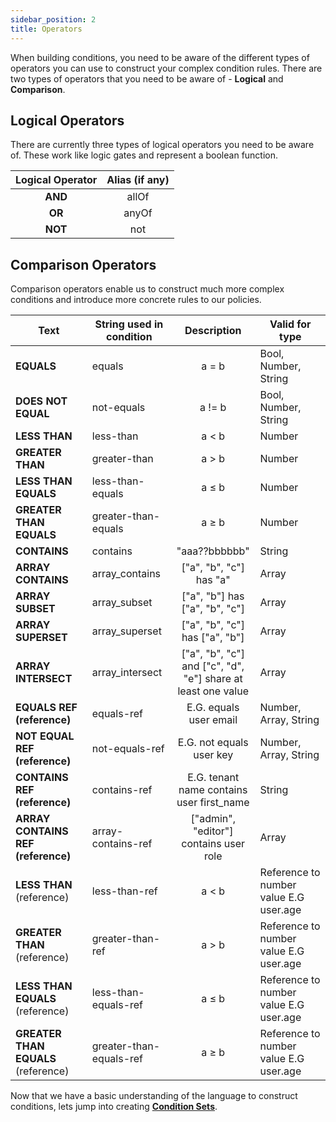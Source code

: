 ```yaml
---
sidebar_position: 2
title: Operators
---
```


When building conditions, you need to be aware of the different types of operators you can use to construct your complex condition rules.
There are two types of operators that you need to be aware of - **Logical** and **Comparison**.

## Logical Operators

There are currently three types of logical operators you need to be aware of. These work like logic gates and represent a boolean function.

| Logical Operator | Alias (if any) |
| :--------------: | :------------: |
|     **AND**      |     allOf      |
|      **OR**      |     anyOf      |
|     **NOT**      |      not       |

## Comparison Operators

Comparison operators enable us to construct much more complex conditions and introduce more concrete rules to our policies.

| Text                    | String used in condition |   Description    |  Valid for type    |
| ----------------------- | ------------------------ | :--------------: |-------------- |
| **EQUALS**              | equals                   |      a = b       | Bool, Number, String | 
| **DOES NOT EQUAL**      | not-equals               |      a != b      | Bool, Number, String |
| **LESS THAN**           | less-than                |      a < b       | Number |
| **GREATER THAN**        | greater-than             |      a > b       | Number |
| **LESS THAN EQUALS**    | less-than-equals         |      a ≤ b       | Number |
| **GREATER THAN EQUALS** | greater-than-equals      |      a ≥ b       | Number |
| **CONTAINS**            | contains                 |  "aaa??bbbbbb"   | String |
| **ARRAY CONTAINS**      | array_contains           |  ["a", "b", "c"] has "a"  | Array |
| **ARRAY SUBSET**        | array_subset           |  ["a", "b"] has ["a", "b", "c"]   | Array |
| **ARRAY SUPERSET**      | array_superset           |  ["a", "b", "c"] has ["a", "b"]  | Array |
| **ARRAY INTERSECT**      | array_intersect           |  ["a", "b", "c"] and ["c", "d", "e"] share at least one value  | Array |
| **EQUALS REF (reference)**      | equals-ref           |  E.G. equals user email   | Number, Array, String |
| **NOT EQUAL REF (reference)**      | not-equals-ref           | E.G. not equals user key   |  Number, Array, String |
| **CONTAINS REF (reference)**      | contains-ref           | E.G. tenant name contains user first_name  | String |
| **ARRAY CONTAINS REF (reference)**      | array-contains-ref           |  ["admin", "editor"] contains user role   |   Array |
| **LESS THAN** (reference) | less-than-ref                |      a < b       | Reference to number value E.G user.age |
| **GREATER THAN** (reference) | greater-than-ref             |      a > b       | Reference to number value E.G user.age |
| **LESS THAN EQUALS** (reference) | less-than-equals-ref         |      a ≤ b       | Reference to number value E.G user.age |
| **GREATER THAN EQUALS** (reference) | greater-than-equals-ref     |      a ≥ b       | Reference to number value E.G user.age |


Now that we have a basic understanding of the language to construct conditions, lets jump into creating **[Condition Sets](condition-sets)**.
